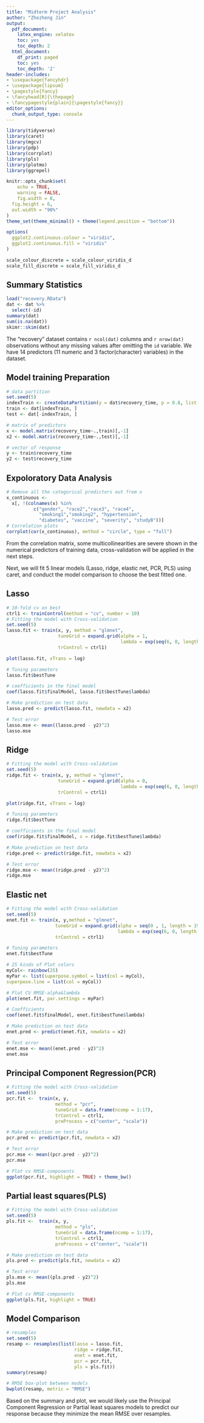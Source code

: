 ```yaml
---
title: "Midterm Project Analysis"
author: "Zhezheng Jin"
output:
  pdf_document:
    latex_engine: xelatex
    toc: yes
    toc_depth: 2
  html_document:
    df_print: paged
    toc: yes
    toc_depth: '2'
header-includes:
- \usepackage{fancyhdr}
- \usepackage{lipsum}
- \pagestyle{fancy}
- \fancyhead[R]{\thepage}
- \fancypagestyle{plain}{\pagestyle{fancy}}
editor_options: 
  chunk_output_type: console
--- 
```


\newpage

```r
library(tidyverse)
library(caret)
library(mgcv)
library(pdp)
library(corrplot)
library(pls)
library(plotmo)
library(ggrepel)
```

```r
knitr::opts_chunk$set(
	echo = TRUE,
	warning = FALSE,
	fig.width = 8, 
  fig.height = 6,
  out.width = "90%"
)
theme_set(theme_minimal() + theme(legend.position = "bottom"))

options(
  ggplot2.continuous.colour = "viridis",
  ggplot2.continuous.fill = "viridis"
)

scale_colour_discrete = scale_colour_viridis_d
scale_fill_discrete = scale_fill_viridis_d
```

## Summary Statistics
```r
load("recovery.RData")
dat <- dat %>%
  select(-id)
summary(dat)
sum(is.na(dat))
skimr::skim(dat)
```

The "recovery" dataset contains `r ncol(dat)` columns and `r nrow(dat)` observations without any missing values after omitting the `id` variable. We have 14 predictors (11 numeric and 3 factor(character) variables) in the dataset.

## Model training Preparation
```r
# data partition
set.seed(5)
indexTrain <- createDataPartition(y = dat$recovery_time, p = 0.8, list = FALSE)
train <- dat[indexTrain, ]
test <- dat[-indexTrain, ]

# matrix of predictors 
x <- model.matrix(recovery_time~.,train)[,-1]
x2 <- model.matrix(recovery_time~.,test)[,-1]

# vector of response
y <- train$recovery_time
y2 <- test$recovery_time
```

## Expoloratory Data Analysis
```r
# Remove all the categorical predictors out from x
x_continuous <- 
  x[, !(colnames(x) %in% 
          c("gender", "race2","race3", "race4", 
            "smoking1","smoking2", "hypertension", 
            "diabetes", "vaccine", "severity", "studyB"))]
# Correlation plots
corrplot(cor(x_continuous), method = "circle", type = "full")
```

From the correlation matrix, some multicollinearities are severe shown in the numerical predictors of training data, cross-validation will be applied in the next steps.

Next, we will fit 5 linear models (Lasso, ridge, elastic net, PCR, PLS) using caret, and conduct the model comparison to choose the best fitted one.

## Lasso 
```r
# 10-fold cv on best
ctrl1 <- trainControl(method = "cv", number = 10)
# Fitting the model with Cross-validation
set.seed(5)
lasso.fit <- train(x, y, method = "glmnet", 
                   tuneGrid = expand.grid(alpha = 1,
                                          lambda = exp(seq(6, 0, length=100))),
                   trControl = ctrl1)

plot(lasso.fit, xTrans = log)

# Tuning parameters
lasso.fit$bestTune

# coefficients in the final model
coef(lasso.fit$finalModel, lasso.fit$bestTune$lambda)

# Make prediction on test data
lasso.pred <- predict(lasso.fit, newdata = x2)

# Test error
lasso.mse <- mean((lasso.pred - y2)^2)
lasso.mse
```

## Ridge
```r
# Fitting the model with Cross-validation
set.seed(5)
ridge.fit <- train(x, y, method = "glmnet", 
                   tuneGrid = expand.grid(alpha = 0,
                                          lambda = exp(seq(6, 0, length=100))),
                   trControl = ctrl1)

plot(ridge.fit, xTrans = log)

# Tuning parameters
ridge.fit$bestTune

# coefficients in the final model
coef(ridge.fit$finalModel, s = ridge.fit$bestTune$lambda)

# Make prediction on test data
ridge.pred <- predict(ridge.fit, newdata = x2)

# Test error
ridge.mse <- mean((ridge.pred - y2)^2)
ridge.mse
```

## Elastic net
```r
# Fitting the model with Cross-validation
set.seed(5)
enet.fit <- train(x, y,method = "glmnet",
                  tuneGrid = expand.grid(alpha = seq(0 , 1, length = 19), 
                                         lambda = exp(seq(6, 0, length = 100))),
                  trControl = ctrl1)

# Tuning parameters
enet.fit$bestTune

# 25 kinds of Plot colors
myCol<- rainbow(25)
myPar <- list(superpose.symbol = list(col = myCol),
superpose.line = list(col = myCol))

# Plot CV RMSE-alpha&lambda
plot(enet.fit, par.settings = myPar)

# Coefficients
coef(enet.fit$finalModel, enet.fit$bestTune$lambda)

# Make prediction on test data
enet.pred <- predict(enet.fit, newdata = x2)

# Test error
enet.mse <- mean((enet.pred - y2)^2)
enet.mse
```

## Principal Component Regression(PCR)

```r
# Fitting the model with Cross-validation
set.seed(5)
pcr.fit <-  train(x, y,
                  method = "pcr",
                  tuneGrid = data.frame(ncomp = 1:17),
                  trControl = ctrl1,
                  preProcess = c("center", "scale"))

# Make prediction on test data
pcr.pred <- predict(pcr.fit, newdata = x2)

# Test error
pcr.mse <- mean((pcr.pred - y2)^2)
pcr.mse

# Plot cv RMSE-components
ggplot(pcr.fit, highlight = TRUE) + theme_bw()
```


## Partial least squares(PLS)
```r
# Fitting the model with Cross-validation
set.seed(5)
pls.fit <-  train(x, y,
                  method = "pls",
                  tuneGrid = data.frame(ncomp = 1:17),
                  trControl = ctrl1,
                  preProcess = c("center", "scale"))

# Make prediction on test data
pls.pred <- predict(pls.fit, newdata = x2)

# Test error
pls.mse <- mean((pls.pred - y2)^2)
pls.mse

# Plot cv RMSE-components
ggplot(pls.fit, highlight = TRUE)
```

## Model Comparison
```r
# resamples
set.seed(5)
resamp <- resamples(list(lasso = lasso.fit,
                         ridge = ridge.fit,
                         enet = enet.fit,
                         pcr = pcr.fit,
                         pls = pls.fit))
summary(resamp)

# RMSE box-plot between models
bwplot(resamp, metric = "RMSE")
```

Based on the summary and plot, we would likely use the Principal Component Regression or Partial least squares models to predict our response because they minimize the mean RMSE over resamples.

